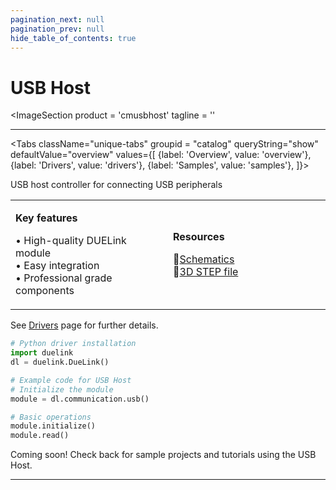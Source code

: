 ```yaml
---
pagination_next: null
pagination_prev: null
hide_table_of_contents: true
---
```



# USB Host

<ImageSection
    product = 'cmusbhost'
    tagline = ''
></ImageSection>

---

<Tabs className="unique-tabs" groupid = "catalog" queryString="show" defaultValue="overview"
  values={[
    {label: 'Overview', value: 'overview'},
    {label: 'Drivers', value: 'drivers'},
    {label: 'Samples', value: 'samples'},
  ]}>

<TabItem value="overview">

USB host controller for connecting USB peripherals

<table><td width='50%'>

**Key features**

• High-quality DUELink module<br/>
• Easy integration<br/>
• Professional grade components<br/>

</td><td width='50%'>

**Resources**
 
📄[Schematics](/sch/gdl-cmusbhost-b.pdf)<br/>
🔩[3D STEP file](/3d/gdl-cmusbhost-b.step)<br/>

</td></table>

</TabItem>

<TabItem value="drivers">

See [Drivers](../../engine/drivers) page for further details.

```python
# Python driver installation
import duelink
dl = duelink.DueLink()

# Example code for USB Host
# Initialize the module
module = dl.communication.usb()

# Basic operations
module.initialize()
module.read()
```

</TabItem>

<TabItem value="samples">

Coming soon! Check back for sample projects and tutorials using the USB Host.

</TabItem>

</Tabs>

---

<OrderSection
    product = "DUELink USB Host B"
    partnumber = "GDL-CMUSBHOST-B"
    price = "$19.99"
/>
